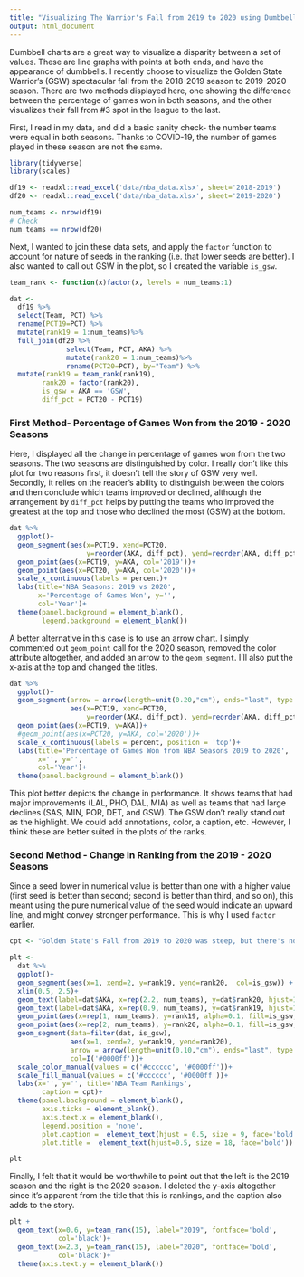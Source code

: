 ```yaml
---
title: "Visualizing The Warrior's Fall from 2019 to 2020 using Dumbbell Charts and Arrow Charts in R"
output: html_document
---
```


Dumbbell charts are a great way to visualize a disparity between a set of values. These are line graphs with points at both ends, and have the appearance of dumbbells. I recently choose to visualize the Golden State Warrior's (GSW) spectacular fall from the 2018-2019 season to 2019-2020 season. There are two methods displayed here, one showing the difference between the percentage of games won in both seasons, and the other visualizes their fall from #3 spot in the league to the last.


First, I read in my data, and did a basic sanity check- the number teams were equal in both seasons. Thanks to COVID-19, the number of games played in these season are not the same.
```r
library(tidyverse)
library(scales)

df19 <- readxl::read_excel('data/nba_data.xlsx', sheet='2018-2019')
df20 <- readxl::read_excel('data/nba_data.xlsx', sheet='2019-2020')

num_teams <- nrow(df19)
# Check
num_teams == nrow(df20)
```

Next, I wanted to join these data sets, and apply the `factor` function to account for nature of seeds in the ranking (i.e. that lower seeds are better). I also wanted to call out GSW in the plot, so I created the variable `is_gsw`. 

```r
team_rank <- function(x)factor(x, levels = num_teams:1)

dat <- 
  df19 %>%
  select(Team, PCT) %>%
  rename(PCT19=PCT) %>%
  mutate(rank19 = 1:num_teams)%>%
  full_join(df20 %>%
              select(Team, PCT, AKA) %>%
              mutate(rank20 = 1:num_teams)%>%
              rename(PCT20=PCT), by="Team") %>%
  mutate(rank19 = team_rank(rank19),
        rank20 = factor(rank20),
        is_gsw = AKA == 'GSW',
        diff_pct = PCT20 - PCT19)

```

### First Method- Percentage of Games Won from the  2019 - 2020 Seasons
Here, I displayed all the change in percentage of games won from the two seasons. The two seasons are distinguished by color. I really don't like this plot for two reasons first, it doesn't tell the story of GSW very well. Secondly, it relies on the reader's ability to distinguish between the colors and then conclude which teams improved or declined, although the arrangement by `diff_pct` helps by putting the teams who improved the greatest at the top and those who declined the most (GSW) at the bottom. 

```r
dat %>%
  ggplot()+
  geom_segment(aes(x=PCT19, xend=PCT20, 
                   y=reorder(AKA, diff_pct), yend=reorder(AKA, diff_pct)))+
  geom_point(aes(x=PCT19, y=AKA, col='2019'))+
  geom_point(aes(x=PCT20, y=AKA, col='2020'))+
  scale_x_continuous(labels = percent)+
  labs(title='NBA Seasons: 2019 vs 2020',
       x='Percentage of Games Won', y='', 
       col='Year')+
  theme(panel.background = element_blank(),
        legend.background = element_blank())
```

A better alternative in this case is to use an arrow chart. I simply commented out `geom_point` call for the 2020 season, removed the color attribute altogether, and added an arrow to the `geom_segment`. I'll also put the x-axis at the top and changed the titles. 

```r
dat %>%
  ggplot()+
  geom_segment(arrow = arrow(length=unit(0.20,"cm"), ends="last", type = "closed"),
               aes(x=PCT19, xend=PCT20, 
                   y=reorder(AKA, diff_pct), yend=reorder(AKA, diff_pct)))+
  geom_point(aes(x=PCT19, y=AKA))+
  #geom_point(aes(x=PCT20, y=AKA, col='2020'))+
  scale_x_continuous(labels = percent, position = 'top')+
  labs(title='Percentage of Games Won from NBA Seasons 2019 to 2020',
       x='', y='', 
       col='Year')+
  theme(panel.background = element_blank())
```


This plot better depicts the change in performance. It shows teams that had major improvements (LAL, PHO, DAL, MIA) as well as teams that had large declines (SAS, MIN, POR, DET, and GSW). The GSW don't really stand out as the highlight. We could add annotations, color, a caption, etc. However, I think these are better suited in the plots of the ranks.

### Second Method - Change in Ranking from the 2019 - 2020 Seasons

Since a seed lower in numerical value is better than one with a higher value (first seed is better than second; second is better than third, and so on), this meant using the pure numerical value of the seed would indicate an upward line, and might convey stronger performance. This is why I used `factor` earlier.

```r
cpt <- "Golden State's Fall from 2019 to 2020 was steep, but there's nowhere to go but up"

plt <-
  dat %>%
  ggplot()+
  geom_segment(aes(x=1, xend=2, y=rank19, yend=rank20,  col=is_gsw)) +
  xlim(0.5, 2.5)+
  geom_text(label=dat$AKA, x=rep(2.2, num_teams), y=dat$rank20, hjust=1.1, size=3.5)+
  geom_text(label=dat$AKA, x=rep(0.9, num_teams), y=dat$rank19, hjust=1.1, size=3.5)+
  geom_point(aes(x=rep(1, num_teams), y=rank19, alpha=0.1, fill=is_gsw, col=is_gsw))+
  geom_point(aes(x=rep(2, num_teams), y=rank20, alpha=0.1, fill=is_gsw, col=is_gsw))+
  geom_segment(data=filter(dat, is_gsw), 
               aes(x=1, xend=2, y=rank19, yend=rank20),
               arrow = arrow(length=unit(0.10,"cm"), ends="last", type = "closed"),
               col=I('#0000ff'))+
  scale_color_manual(values = c('#cccccc', '#0000ff'))+
  scale_fill_manual(values = c('#cccccc', '#0000ff'))+
  labs(x='', y='', title='NBA Team Rankings',
        caption = cpt)+
  theme(panel.background = element_blank(), 
        axis.ticks = element_blank(),
        axis.text.x = element_blank(),
        legend.position = 'none',
        plot.caption =  element_text(hjust = 0.5, size = 9, face='bold'),
        plot.title =  element_text(hjust=0.5, size = 18, face='bold'))

plt
```


Finally, I felt that it would be worthwhile to point out that the left is the 2019 season and the right is the 2020 season. I deleted the y-axis altogether since it's apparent from the title that this is rankings, and the caption also adds to the story.

```r
plt + 
  geom_text(x=0.6, y=team_rank(15), label="2019", fontface='bold',
            col='black')+
  geom_text(x=2.3, y=team_rank(15), label="2020", fontface='bold',
            col='black')+
  theme(axis.text.y = element_blank())
```